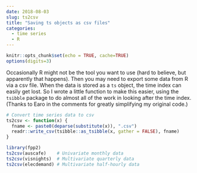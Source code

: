 ```yaml
---
date: 2018-08-03
slug: ts2csv
title: "Saving ts objects as csv files"
categories:
  - time series
  - R
---
```


```r
knitr::opts_chunk$set(echo = TRUE, cache=TRUE)
options(digits=3)
```

Occasionally R might not be the tool you want to use (hard to believe, but apparently that happens). Then you may need to export some data from R via a csv file. When the data is stored as a `ts` object, the time index can easily get lost. So I wrote a little function to make this easier, using the `tsibble` package to do almost all of the work in looking after the time index. (Thanks to Earo in the comments for greatly simplifying my original code.)

```r
# Convert time series data to csv
ts2csv <- function(x) {
  fname <- paste0(deparse(substitute(x)), ".csv")
  readr::write_csv(tsibble::as_tsibble(x, gather = FALSE), fname)
}

library(fpp2)
ts2csv(auscafe)    # Univariate monthly data
ts2csv(visnights)  # Multivariate quarterly data
ts2csv(elecdemand) # Multivariate half-hourly data
```

